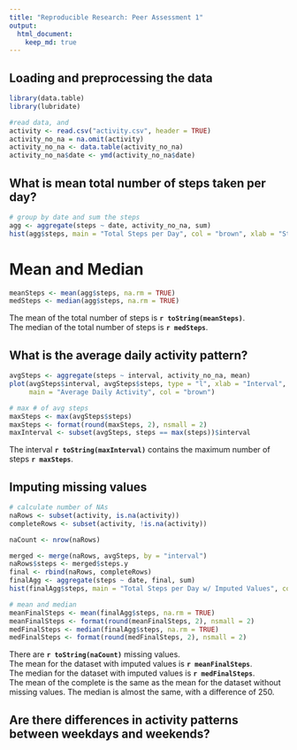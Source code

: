 ```yaml
---
title: "Reproducible Research: Peer Assessment 1"
output: 
  html_document:
    keep_md: true
---
```




## Loading and preprocessing the data
```r
library(data.table)
library(lubridate)

#read data, and 
activity <- read.csv("activity.csv", header = TRUE)
activity_no_na = na.omit(activity)
activity_no_na <- data.table(activity_no_na)
activity_no_na$date <- ymd(activity_no_na$date)
```

## What is mean total number of steps taken per day?

```r
# group by date and sum the steps
agg <- aggregate(steps ~ date, activity_no_na, sum)
hist(agg$steps, main = "Total Steps per Day", col = "brown", xlab = "Steps")
```

# Mean and Median
```r
meanSteps <- mean(agg$steps, na.rm = TRUE)
medSteps <- median(agg$steps, na.rm = TRUE)
```
The mean of the total number of steps is **`r toString(meanSteps)`**.  
The median of the total number of steps is **`r medSteps`**.


## What is the average daily activity pattern?
```r
avgSteps <- aggregate(steps ~ interval, activity_no_na, mean)
plot(avgSteps$interval, avgSteps$steps, type = "l", xlab = "Interval", ylab = "Average Steps", 
     main = "Average Daily Activity", col = "brown")

# max # of avg steps
maxSteps <- max(avgSteps$steps)
maxSteps <- format(round(maxSteps, 2), nsmall = 2)
maxInterval <- subset(avgSteps, steps == max(steps))$interval
```
The interval **`r toString(maxInterval)`** contains the maximum number of steps **`r maxSteps`**.

## Imputing missing values
```r

# calculate number of NAs
naRows <- subset(activity, is.na(activity))
completeRows <- subset(activity, !is.na(activity))

naCount <- nrow(naRows)

merged <- merge(naRows, avgSteps, by = "interval")
naRows$steps <- merged$steps.y
final <- rbind(naRows, completeRows)
finalAgg <- aggregate(steps ~ date, final, sum)
hist(finalAgg$steps, main = "Total Steps per Day w/ Imputed Values", col = "red", xlab = "Steps")

# mean and median
meanFinalSteps <- mean(finalAgg$steps, na.rm = TRUE)
meanFinalSteps <- format(round(meanFinalSteps, 2), nsmall = 2)
medFinalSteps <- median(finalAgg$steps, na.rm = TRUE)
medFinalSteps <- format(round(medFinalSteps, 2), nsmall = 2)
```

There are **`r toString(naCount)`** missing values.  
The mean for the dataset with imputed values is **`r meanFinalSteps`**.  
The median for the dataset with imputed values is **`r medFinalSteps`**.  
The mean of the complete is the same as the mean for the dataset without missing values. The median is almost the same, with a difference of 250.

## Are there differences in activity patterns between weekdays and weekends?
